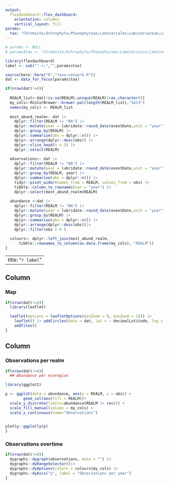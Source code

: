 ```yaml
---
output: 
  flexdashboard::flex_dashboard:
    orientation: columns
    vertical_layout: fill
params:
  tax: "Chromista;Ochrophyta;Phaeophyceae;Laminariales;Laminariaceae;Laminaria;Laminaria_japonica"
---
```


```r
# params <- NULL
# params$tax <- "Chromista;Ochrophyta;Phaeophyceae;Laminariales;Laminariaceae;Laminaria;Laminaria_digitata"

library(flexdashboard)
label <- sub("^.+;","",params$tax)

source(here::here("R","taxo-network.R"))
dat <- data_for_focus(params$tax)
```

```r
if(nrow(dat)!=0){
  
  REALM_list<-dat[!is.na(REALM),unique(REALM)|>as.character()]
  my_cols<-RColorBrewer::brewer.pal(length(REALM_list),"Set3")  
  names(my_cols) <- REALM_list
    
  most_abund_realm<- dat |> 
    dplyr::filter(REALM != "NA") |> 
    dplyr::mutate(year = lubridate::round_date(eventDate,unit = "year")) |>
    dplyr::group_by(REALM) |>
    dplyr::summarise(obs = dplyr::n()) |> 
    dplyr::arrange(dplyr::desc(obs)) |>
    dplyr::slice_head(n = 5) |>
    dplyr::select(REALM)
  
  observations<- dat |> 
    dplyr::filter(REALM != "NA") |> 
    dplyr::mutate(year = lubridate::round_date(eventDate,unit = "year")) |>
    dplyr::group_by(REALM, year) |>
    dplyr::summarise(obs = dplyr::n()) |> 
    tidyr::pivot_wider(names_from = REALM, values_from = obs) |> 
    tibble::column_to_rownames(var = "year") |>
    dplyr::select(most_abund_realm$REALM)
  
  abundance <-dat |> 
    dplyr::filter(REALM != "NA") |> 
    dplyr::mutate(year = lubridate::round_date(eventDate,unit = "year")) |>
    dplyr::group_by(REALM) |>
    dplyr::summarise(obs = dplyr::n()) |>
    dplyr::arrange(dplyr::desc(obs))|>
    dplyr::filter(obs > 0 )
  
  colours<- dplyr::left_join(most_abund_realm, 
      tibble::rownames_to_column(as.data.frame(my_cols), "REALM"))
}
```

---
title: "`r label`"
---

Column {data-width=650}
-----------------------------------------------------------------------

### Map

```r
if(nrow(dat)!=0){
  library(leaflet)

  leaflet(options = leafletOptions(minZoom = 0, maxZoom = 18)) |> 
    leaflet() |> addCircles(data = dat, lat = ~ decimalLatitude, lng = ~ decimalLongitude, color = "black")|> 
    addTiles()
}
```

Column {data-width=350}
-----------------------------------------------------------------------

### Observations per realm

```r
if(nrow(dat)!=0){
  ## Abundance per ecoregion 

library(ggplot2)

p <- ggplot(data = abundance, aes(y = REALM, x = obs)) +
        geom_col(aes(fill = REALM))+
  scale_y_discrete(limits=abundance$REALM |> rev()) +
  scale_fill_manual(values = my_cols) +
  scale_x_continuous(name="Observations")
  

plotly::ggplotly(p)
}
```

### Observations overtime

```r
if(nrow(dat)!=0){
  dygraphs::dygraph(observations, main = "") |> 
  dygraphs::dyRangeSelector()|> 
  dygraphs::dyOptions(colors = colours$my_cols) |> 
  dygraphs::dyAxis("y", label = "Observations per year")
}
```
